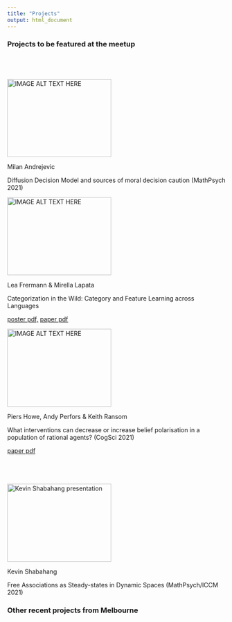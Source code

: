 ```yaml
---
title: "Projects"
output: html_document
---
```


<style type="text/css">

.title {
  display: none;
}

#getting-started img {
  margin-right: 10px;
}

</style>


### Projects to be featured at the meetup

<div class="row" style="padding-top: 40px;">
<div class="col-sm-12">
</div>


<div class="col-sm-4">
<a href="http://www.youtube.com/watch?feature=player_embedded&v=q0FVMk4NcOQ" target="_blank"><img src="http://img.youtube.com/vi/q0FVMk4NcOQ/0.jpg" 
alt="IMAGE ALT TEXT HERE" width="240" height="180" border="0" /></a>

Milan Andrejevic

Diffusion Decision Model and sources of moral decision caution (MathPsych 2021)
</div>


<div class="col-sm-4">
<a href=" http://frermann.de/multiling_categories/cogsci2021_video.mp4"
 target="_blank"><img src="images/frermann_frame0.png" 
alt="IMAGE ALT TEXT HERE" width="240" height="180" border="0" /></a>

Lea Frermann & Mirella Lapata

Categorization in the Wild: Category and Feature Learning across Languages

[poster pdf,](http://frermann.de/multiling_categories/cogsci2021_poster.pdf ) [paper pdf](http://frermann.de/multiling_categories/cogsci2021_paper.pdf )
</div>

<div class="col-sm-4">
<a href="http://www.youtube.com/watch?feature=player_embedded&v=4F1BN2g-HZ8" target="_blank"><img src="http://img.youtube.com/vi/4F1BN2g-HZ8/0.jpg" 
alt="IMAGE ALT TEXT HERE" width="240" height="180" border="0" /></a>

Piers Howe, Andy Perfors & Keith Ransom

What interventions can decrease or increase belief polarisation in a population of rational agents? (CogSci 2021)

[paper pdf]( https://psyarxiv.com/ej2wm/ )

</div>
</div>

<div class="row" style="padding-top: 40px;">
<div class="col-sm-4">

<a href="http://www.youtube.com/watch?feature=player_embedded&v=fUgs7dfC5B0" target="_blank"><img src="http://img.youtube.com/vi/fUgs7dfC5B0/0.jpg" 
alt="Kevin Shabahang presentation" width="240" height="180" border="0" /></a>

Kevin Shabahang

Free Associations as Steady-states in Dynamic Spaces (MathPsych/ICCM 2021)

</div>

</div>

### Other recent projects from Melbourne


